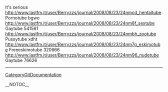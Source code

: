 It's serious http://www.lastfm.it/user/Berryzzs/journal/2008/08/23/24nmcd_hentaitube Pornotube  bgwo http://www.lastfm.it/user/Berryzzs/journal/2008/08/23/24nm8f_sextube Gaytube  541561 http://www.lastfm.it/user/Berryzzs/journal/2008/08/23/24nmbh_zootube Pussytube  xdht http://www.lastfm.it/user/Berryzzs/journal/2008/08/23/24nm7g_eskimotube Freeeskimotube  320666 http://www.lastfm.it/user/Berryzzs/journal/2008/08/23/24nm96_nudetube Gaytube  76626
----
[[CategoryGitDocumentation]]

__NOTOC__